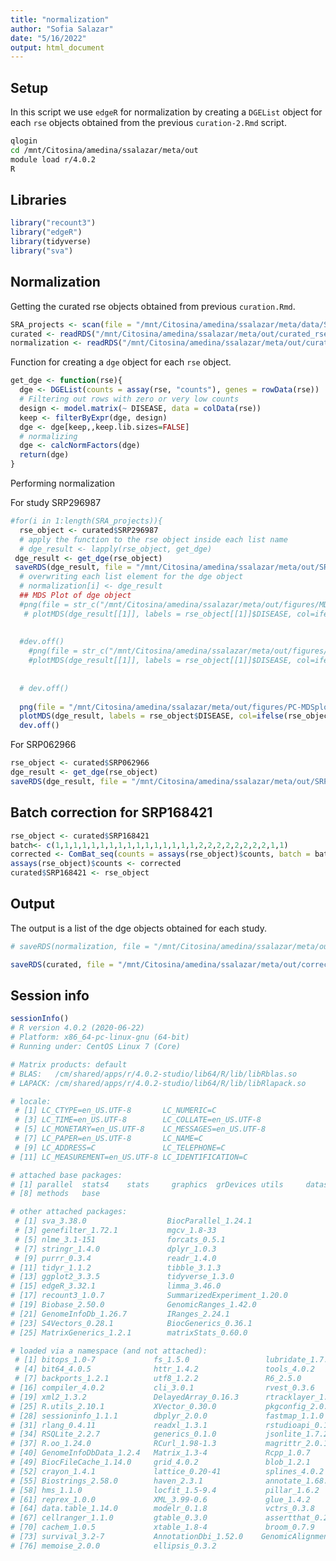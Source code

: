 ```yaml
---
title: "normalization"
author: "Sofia Salazar"
date: "5/16/2022"
output: html_document
---
```


## Setup

In this script we use `edgeR` for normalization by creating a `DGEList` object for each `rse` objects obtained from the previous `curation-2.Rmd` script.

```bash
qlogin
cd /mnt/Citosina/amedina/ssalazar/meta/out
module load r/4.0.2
R
```

## Libraries

```r
library("recount3")
library("edgeR")
library(tidyverse)
library("sva")
```

## Normalization

Getting the curated rse objects obtained from previous `curation.Rmd`.

```r
SRA_projects <- scan(file = "/mnt/Citosina/amedina/ssalazar/meta/data/SRA-IDs.txt", character(), sep=",")
curated <- readRDS("/mnt/Citosina/amedina/ssalazar/meta/out/curated_rse.xz")
normalization <- readRDS("/mnt/Citosina/amedina/ssalazar/meta/out/curated_rse.xz")
```

Function for creating a `dge` object for each `rse` object.

```r
get_dge <- function(rse){
  dge <- DGEList(counts = assay(rse, "counts"), genes = rowData(rse))
  # Filtering out rows with zero or very low counts
  design <- model.matrix(~ DISEASE, data = colData(rse))
  keep <- filterByExpr(dge, design)
  dge <- dge[keep,,keep.lib.sizes=FALSE]
  # normalizing
  dge <- calcNormFactors(dge)
  return(dge)
}
```


Performing normalization 

For study SRP296987

```r
#for(i in 1:length(SRA_projects)){
  rse_object <- curated$SRP296987
  # apply the function to the rse object inside each list name
  # dge_result <- lapply(rse_object, get_dge)
 dge_result <- get_dge(rse_object)
 saveRDS(dge_result, file = "/mnt/Citosina/amedina/ssalazar/meta/out/SRP296987_dge.xz", compress = "xz")
  # overwriting each list element for the dge object
  # normalization[i] <- dge_result
  ## MDS Plot of dge object
  #png(file = str_c("/mnt/Citosina/amedina/ssalazar/meta/out/figures/MDSplot_", names(curated)[i], ".png"), width = 800, height = 800)
   # plotMDS(dge_result[[1]], labels = rse_object[[1]]$DISEASE, col=ifelse(rse_object[[1]]$DISEASE=="CONTROL","blue","red"), top=200, gene.selection="pairwise", prior.count = 5)
    
    
  #dev.off()
    #png(file = str_c("/mnt/Citosina/amedina/ssalazar/meta/out/figures/PC-MDSplot_", names(curated)[i], ".png"), width = 800, height = 800)
    #plotMDS(dge_result[[1]], labels = rse_object[[1]]$DISEASE, col=ifelse(rse_object[[1]]$DISEASE=="CONTROL","blue","red"), top=200, gene.selection="common", prior.count = 5)
    
    
  # dev.off()
  
  png(file = "/mnt/Citosina/amedina/ssalazar/meta/out/figures/PC-MDSplot_SRP296987.png", width = 800, height = 800)
  plotMDS(dge_result, labels = rse_object$DISEASE, col=ifelse(rse_object$DISEASE=="CONTROL","blue","red"), top=200, gene.selection="common", prior.count = 5)
  dev.off()
```

For SRP062966
```r
rse_object <- curated$SRP062966
dge_result <- get_dge(rse_object)
saveRDS(dge_result, file = "/mnt/Citosina/amedina/ssalazar/meta/out/SRP062966_dge.xz", compress = "xz")
```


## Batch correction for SRP168421

```r
rse_object <- curated$SRP168421
batch<- c(1,1,1,1,1,1,1,1,1,1,1,1,1,1,1,1,2,2,2,2,2,2,2,2,1,1)
corrected <- ComBat_seq(counts = assays(rse_object)$counts, batch = batch, group = rse_object$DISEASE)
assays(rse_object)$counts <- corrected
curated$SRP168421 <- rse_object
```

## Output

The output is a list of the dge objects obtained for each study.

```r
# saveRDS(normalization, file = "/mnt/Citosina/amedina/ssalazar/meta/out/normalized_dge.xz", compress = "xz")

saveRDS(curated, file = "/mnt/Citosina/amedina/ssalazar/meta/out/corrected_rse.xz")
```

## Session info

```r
sessionInfo()
# R version 4.0.2 (2020-06-22)
# Platform: x86_64-pc-linux-gnu (64-bit)
# Running under: CentOS Linux 7 (Core)

# Matrix products: default
# BLAS:   /cm/shared/apps/r/4.0.2-studio/lib64/R/lib/libRblas.so
# LAPACK: /cm/shared/apps/r/4.0.2-studio/lib64/R/lib/libRlapack.so

# locale:
 # [1] LC_CTYPE=en_US.UTF-8       LC_NUMERIC=C              
 # [3] LC_TIME=en_US.UTF-8        LC_COLLATE=en_US.UTF-8    
 # [5] LC_MONETARY=en_US.UTF-8    LC_MESSAGES=en_US.UTF-8   
 # [7] LC_PAPER=en_US.UTF-8       LC_NAME=C                 
 # [9] LC_ADDRESS=C               LC_TELEPHONE=C            
# [11] LC_MEASUREMENT=en_US.UTF-8 LC_IDENTIFICATION=C       

# attached base packages:
# [1] parallel  stats4    stats     graphics  grDevices utils     datasets 
# [8] methods   base     

# other attached packages:
 # [1] sva_3.38.0                  BiocParallel_1.24.1        
 # [3] genefilter_1.72.1           mgcv_1.8-33                
 # [5] nlme_3.1-151                forcats_0.5.1              
 # [7] stringr_1.4.0               dplyr_1.0.3                
 # [9] purrr_0.3.4                 readr_1.4.0                
# [11] tidyr_1.1.2                 tibble_3.1.3               
# [13] ggplot2_3.3.5               tidyverse_1.3.0            
# [15] edgeR_3.32.1                limma_3.46.0               
# [17] recount3_1.0.7              SummarizedExperiment_1.20.0
# [19] Biobase_2.50.0              GenomicRanges_1.42.0       
# [21] GenomeInfoDb_1.26.7         IRanges_2.24.1             
# [23] S4Vectors_0.28.1            BiocGenerics_0.36.1        
# [25] MatrixGenerics_1.2.1        matrixStats_0.60.0         

# loaded via a namespace (and not attached):
 # [1] bitops_1.0-7             fs_1.5.0                 lubridate_1.7.9.2      
 # [4] bit64_4.0.5              httr_1.4.2               tools_4.0.2            
 # [7] backports_1.2.1          utf8_1.2.2               R6_2.5.0                # [10] DBI_1.1.1                colorspace_2.0-2         withr_2.4.2           # [13] tidyselect_1.1.0         bit_4.0.4                curl_4.3.2             
# [16] compiler_4.0.2           cli_3.0.1                rvest_0.3.6            
# [19] xml2_1.3.2               DelayedArray_0.16.3      rtracklayer_1.50.0     # [22] scales_1.1.1             rappdirs_0.3.3           Rsamtools_2.6.0       
# [25] R.utils_2.10.1           XVector_0.30.0           pkgconfig_2.0.3      
# [28] sessioninfo_1.1.1        dbplyr_2.0.0             fastmap_1.1.0         
# [31] rlang_0.4.11             readxl_1.3.1             rstudioapi_0.13      
# [34] RSQLite_2.2.7            generics_0.1.0           jsonlite_1.7.2         
# [37] R.oo_1.24.0              RCurl_1.98-1.3           magrittr_2.0.1         
# [40] GenomeInfoDbData_1.2.4   Matrix_1.3-4             Rcpp_1.0.7             # [43] munsell_0.5.0            fansi_0.5.0              lifecycle_1.0.0        # [46] R.methodsS3_1.8.1        stringi_1.6.2            zlibbioc_1.36.0        
# [49] BiocFileCache_1.14.0     grid_4.0.2               blob_1.2.1           
# [52] crayon_1.4.1             lattice_0.20-41          splines_4.0.2        
# [55] Biostrings_2.58.0        haven_2.3.1              annotate_1.68.0        
# [58] hms_1.1.0                locfit_1.5-9.4           pillar_1.6.2           
# [61] reprex_1.0.0             XML_3.99-0.6             glue_1.4.2             
# [64] data.table_1.14.0        modelr_0.1.8             vctrs_0.3.8            
# [67] cellranger_1.1.0         gtable_0.3.0             assertthat_0.2.1       
# [70] cachem_1.0.5             xtable_1.8-4             broom_0.7.9            
# [73] survival_3.2-7           AnnotationDbi_1.52.0    GenomicAlignments_1.26.0
# [76] memoise_2.0.0            ellipsis_0.3.2
```



